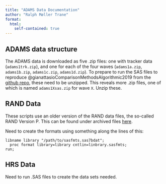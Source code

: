 ```yaml
---
title: "ADAMS Data Documentation"
author: "Ralph Møller Trane"
format: 
  html:
    self-contained: true
---
```


## ADAMS data structure

The ADAMS data is downloaded as five .zip files: one with tracker data (`adams1trk.zip`), and one for each of the four waves (`adams1a.zip`, `adams1b.zip`, `adams1c.zip`, `adams1d.zip`). To prepare to run the SAS files to reproduce @gianattasioComparisonMethodsAlgorithmic2019 from the [github repo](https://github.com/powerepilab/AD_algorithm_comparison), these need to be unzipped. This reveals more .zip files, one of which is named `adams1Xsas.zip` for wave `X`. Unzip these. 

## RAND Data

These scripts use an older version of the RAND data files, the so-called RAND Version P. This can be found under archived files [here](https://hrsdata.isr.umich.edu/data-products/rand-hrs-archived-data-products). 

Need to create the formats using something along the lines of this:

```
libname library "/path/to/sasfmts.sas7bdat";
  proc format library=library cntlin=linbrary.sasfmts;
run;
```


## HRS Data

Need to run .SAS files to create the data sets needed.


